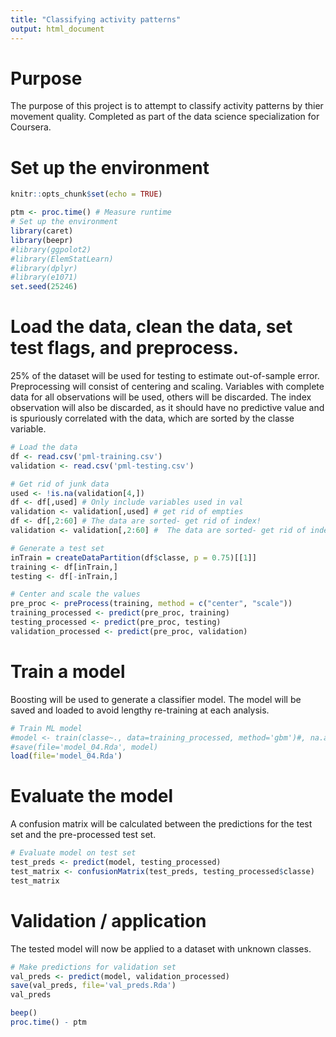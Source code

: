 ```yaml
---
title: "Classifying activity patterns"
output: html_document
---
```


# Purpose
The purpose of this project is to attempt to classify activity patterns by thier movement quality. Completed as part of the data science specialization for Coursera.

# Set up the environment
```r
knitr::opts_chunk$set(echo = TRUE)

ptm <- proc.time() # Measure runtime
# Set up the environment
library(caret)
library(beepr)
#library(ggpolot2)
#library(ElemStatLearn)
#library(dplyr)
#library(e1071)
set.seed(25246)
```

# Load the data, clean the data, set test flags, and preprocess.
25% of the dataset will be used for testing to estimate out-of-sample error.
Preprocessing will consist of centering and scaling.
Variables with complete data for all observations will be used, others will be discarded. The index observation will also be discarded, as it should have no predictive value and is spuriously correlated with the data, which are sorted by the classe variable.
```r
# Load the data
df <- read.csv('pml-training.csv')
validation <- read.csv('pml-testing.csv')

# Get rid of junk data
used <- !is.na(validation[4,])
df <- df[,used] # Only include variables used in val
validation <- validation[,used] # get rid of empties
df <- df[,2:60] # The data are sorted- get rid of index!
validation <- validation[,2:60] #  The data are sorted- get rid of index!

# Generate a test set
inTrain = createDataPartition(df$classe, p = 0.75)[[1]]
training <- df[inTrain,]
testing <- df[-inTrain,]

# Center and scale the values
pre_proc <- preProcess(training, method = c("center", "scale"))
training_processed <- predict(pre_proc, training)
testing_processed <- predict(pre_proc, testing)
validation_processed <- predict(pre_proc, validation)
```

# Train a model
Boosting will be used to generate a classifier model.
The model will be saved and loaded to avoid lengthy re-training at each analysis.
```r
# Train ML model
#model <- train(classe~., data=training_processed, method='gbm')#, na.action = na.pass)
#save(file='model_04.Rda', model)
load(file='model_04.Rda')
```
# Evaluate the model
A confusion matrix will be calculated between the predictions for the test set and the pre-processed test set. 
```r
# Evaluate model on test set
test_preds <- predict(model, testing_processed)
test_matrix <- confusionMatrix(test_preds, testing_processed$classe)
test_matrix
```

# Validation / application
The tested model will now be applied to a dataset with unknown classes.
```r
# Make predictions for validation set
val_preds <- predict(model, validation_processed)
save(val_preds, file='val_preds.Rda')
val_preds

beep()
proc.time() - ptm

```
